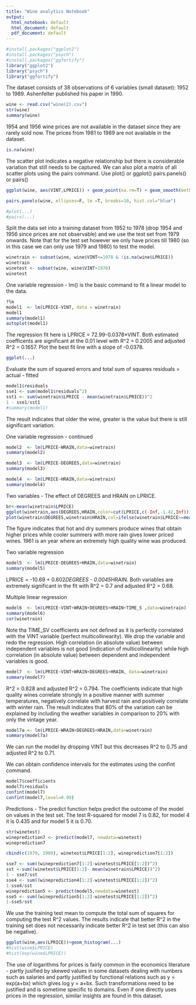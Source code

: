 ```yaml
---
title: "Wine analytics Notebook"
output:
  html_notebook: default
  html_document: default
  pdf_document: default
---
```

```r
#install.packages("ggplot2")
#install.packages("psych")
#install.packages("ggfortify")
library("ggplot2")
library("psych")
library("ggfortify")
```
The dataset consists of 38 observations of 6 variables (small dataset): 1952 to 1989. Ashenfelter published his paper in 1990.
```r
wine <- read.csv("wine(2).csv")
str(wine)
summary(wine)
```

1954 and 1956 wine prices are not available in the dataset since they are rarely sold now. The prices from 1981 to 1989 are not available in the dataset.

```r
is.na(wine)
```

The scatter plot indicates a negative relationship but there is considerable variation that still needs to be captured. We can also plot a matrix of all scatter plots using the pairs command.
Use plot() or ggplot()
    pairs.panels() or pairs()
```r
ggplot(wine, aes(VINT,LPRICE)) + geom_point(na.rm=T) + geom_smooth(method="lm", na.rm=T, se=T)

pairs.panels(wine, ellipses=F, lm =T, breaks=10, hist.col="blue")

#plot(...)
#pairs(...)
```

Split the data set into a training dataset from 1952 to 1978 (drop 1954 and 1956 since prices are not observable) and we use the test set from 1979 onwards. Note that for the test set however we only have prices till 1980 (so in this case we can only use 1979 and 1980) to test the model.

```r
winetrain <- subset(wine, wine$VINT<=1978 & !is.na(wine$LPRICE))
winetrain
winetest <- subset(wine, wine$VINT>1978)
winetest
```

One variable regression - lm() is the basic command to fit a linear model to the data.

```r
?lm
model1  <- lm(LPRICE~VINT, data = winetrain)
model1
summary(model1)
autoplot(model1)
```

The regression fit here is LPRICE = 72.99-0.0378*VINT. 
Both estimated coefficents are significant at the 0.01 level with R^2 = 0.2005 and adjusted R^2 = 0.1657.
Plot the best fit line with a slope of -0.0378.

```r
ggplot(...)
```

Evaluate the sum of squared errors and total sum of squares
residuals = actual - fitted
```r
model1$residuals
sse1 <- sum(model1$residuals^2)
sst1 <- sum(winetrain$LPRICE - mean(winetrain$LPRICE))^2
1 - sse1/sst1
#summary(model1)
```

The result indicates that older the wine, greater is the value but there is still significant variation.

One variable regression - continued
```r
model2  <- lm(LPRICE~WRAIN,data=winetrain)
summary(model2)
```
```r
model3  <- lm(LPRICE~DEGREES,data=winetrain)
summary(model3)
```
```r
model4  <- lm(LPRICE~HRAIN,data=winetrain)
summary(model4)
```
Two variables - The effect of DEGREES and HRAIN on LPRICE.
```r
br<-mean(winetrain$LPRICE)
ggplot(winetrain,aes(DEGREES,HRAIN,color=cut(LPRICE,c(-Inf,-1.42,Inf))))+geom_point(na.rm=T) + scale_color_discrete(name = "LPRICE", labels = c("<= mean(LPrice)", "> mean(LPRICE)"))+geom_vline(xintercept=mean(winetrain$DEGREES),color="blue",lwd=1) + geom_hline(yintercept=mean(winetrain$HRAIN),color="blue",lwd=1)
plot(winetrain$DEGREES,winetrain$HRAIN,col=ifelse(winetrain$LPRICE>=mean(winetrain$LPRICE),"red","black"))
```
The figure indicates that hot and dry summers produce wines that obtain higher prices while cooler summers with more rain gives lower priced wines. 1961 is an year where an extremely high quality wine was produced.

Two variable regression
```r
model5  <- lm(LPRICE~DEGREES+HRAIN,data=winetrain)
summary(model5)
```
LPRICE = -10.69 + 0.602*DEGREES - 0.0045*HRAIN. Both variables are extremely significant in the fit with R^2 = 0.7 and adjusted R^2 = 0.68.

Multiple linear regression
```r
model6  <- lm(LPRICE~VINT+WRAIN+DEGREES+HRAIN+TIME_S ,data=winetrain)
summary(model6)
cor(winetrain)
```

Note tha TIME_SV coefficients are not defined as it is perfectly correlated with the VINT variable (perfect multicollinearity). We drop the variable and redo the regression. High correlation (in absolute value) between independent variables is not good (indication of multicollinearity) while high correlation (in absolute value) between dependent and independent variables is good.

```r
model7  <- lm(LPRICE~VINT+WRAIN+DEGREES+HRAIN, data=winetrain)
summary(model7)
```

R^2 = 0.828 and adjusted R^2 = 0.794. The coefficients indicate that high quality wines correlate strongly in a positive manner with summer temperatures, negatively correlate with harvest rain and positively correlate with winter rain. The result indicates that 80% of the variation can be explained by including the weather variables in comparison to 20% with only the vintage year.

```r
model7a <- lm(LPRICE~WRAIN+DEGREES+HRAIN,data=winetrain)
summary(model7a)
```
We can run the model by dropping VINT but this decreases R^2 to 0.75 and adjusted R^2 to 0.71.

We can obtain confidence intervals for the estimates using the confint command.
```r
model7$coefficients
model7$residuals
confint(model7)
confint(model7,level=0.99)
```
Predictions - The predict function helps predict the outcome of the model on values in the test set. The test R-squared for model 7 is 0.82, for model 4 it is 0.435 and for model 5 it is 0.70.
```r
str(winetest)
wineprediction7 <- predict(model7, newdata=winetest)
wineprediction7

cbind(c(1979, 1980), winetest$LPRICE[1:2], wineprediction7[1:2])

sse7 <- sum((wineprediction7[1:2]-winetest$LPRICE[1:2])^2)
sst <-sum((winetest$LPRICE[1:2]- mean(winetrain$LPRICE))^2)
1 - sse7/sst
sse4 <- sum((wineprediction4[1:2]-winetest$LPRICE[1:2])^2)
1-sse4/sst
wineprediction5 <- predict(model5,newdata=winetest)
sse5 <- sum((wineprediction5[1:2]-winetest$LPRICE[1:2])^2)
1-sse5/sst
```
We use the training test mean to compute the total sum of squares for computing the test R^2 values. The results indicate that better R^2 in the training set does not necessarily indicate better R^2 in test set (this can also be negative). 
```r
ggplot(wine,aes(LPRICE))+geom_histogram(...)
#hist(wine$LPRICE)
#hist(exp(wine$LPRICE))
```
The use of logarithms for prices is fairly common in the economics literature - partly jusified by skewed values in some datasets dealing with numbers such as salaries and partly justified by functional relations such as y = exp(a+bx) which gives log y = a+bx. Such transformations need to be justified and is sometime specific to domains. Even if one directly uses prices in the regression, similar insights are found in this dataset. 
